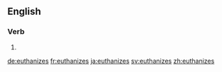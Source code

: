==English==

===Verb===
{{head|en|verb form}}

# {{en-third-person singular of|euthanize}}

[[de:euthanizes]]
[[fr:euthanizes]]
[[ja:euthanizes]]
[[sv:euthanizes]]
[[zh:euthanizes]]